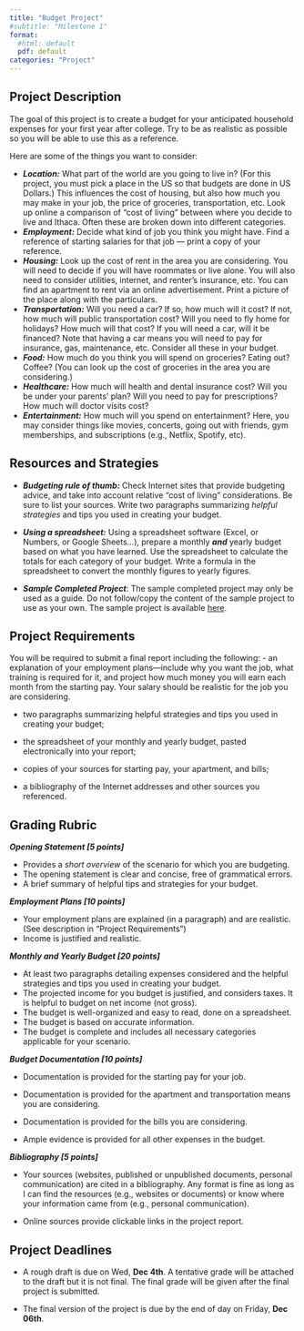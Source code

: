 ```yaml
---
title: "Budget Project"
#subtitle: "Milestone 1"
format:
  #html: default
  pdf: default
categories: "Project"
---
```


## Project Description

The goal of this project is to create a budget for your anticipated household expenses for your first year after college. Try to be as realistic as possible so you will be able to use this as a reference. 

Here are some of the things you want to consider:

- ***Location:*** What part of the world are you going to live in? (For this project, you must pick a place in the US so that budgets are done in US Dollars.) This influences the cost of housing, but also how much you may make in your job, the price of groceries, transportation, etc. Look up online a comparison of "cost of living" between where you decide to live and Ithaca. Often these are broken down into different categories.
- ***Employment:*** Decide what kind of job you think you might have. Find a reference of starting salaries for that job --- print a copy of your reference.
- ***Housing:*** Look up the cost of rent in the area you are considering. You will need to decide if you will have roommates or live alone. You will also need to consider utilities, internet, and renter's insurance, etc.
You can find an apartment to rent via an online advertisement. Print a picture of the place along with the particulars.
- ***Transportation:*** Will you need a car? If so, how much will it cost? If not, how much will public transportation cost? Will you need to fly home for holidays? How much will that cost? If you will need a car, will it be financed? Note that having a car means you will need to pay for insurance, gas, maintenance, etc. Consider all these in your budget.
- ***Food:*** How much do you think you will spend on groceries? Eating out? Coffee? (You can look up the cost of groceries in the area you are considering.)
- ***Healthcare:*** How much will health and dental insurance cost? Will you be under your parents' plan? Will you need to pay for prescriptions? How much will doctor visits cost?
- ***Entertainment:*** How much will you spend on entertainment? Here, you may consider things like movies, concerts, going out with friends, gym memberships, and subscriptions (e.g., Netflix, Spotify, etc).


## Resources and Strategies

- ***Budgeting rule of thumb:*** Check Internet sites that provide budgeting advice, and take into account relative "cost of living" considerations. Be sure to list your sources. Write two paragraphs summarizing *helpful strategies* and tips you used in creating your budget.
- ***Using a spreadsheet:*** Using a spreadsheet software (Excel, or Numbers, or Google Sheets...), prepare a monthly ***and*** yearly budget based on what you have learned. Use the spreadsheet to calculate the totals for each category of your budget. Write a formula in the spreadsheet to convert the monthly figures to yearly figures.

- ***Sample Completed Project***: The sample completed project may only be used as a guide. Do not follow/copy the content of the sample project to use as your own. The sample project is available [here](https://drive.google.com/file/d/123W7Kawkq8L_xifyXLOceulB0omtDy4l/view?usp=sharing). 


## Project Requirements

You will be required to submit a final report including the following:
- an explanation of your employment plans---include why you want the job, what training is required for it, and project how much money you will earn each month from the starting pay. Your salary should be realistic for the job you are considering.

- two paragraphs summarizing helpful strategies and tips you used in creating your budget;

- the spreadsheet of your monthly and yearly budget, pasted electronically into your report; 

- copies of your sources for starting pay, your apartment, and bills;
- a bibliography of the Internet addresses and other sources you referenced.

## Grading Rubric

***Opening Statement [5 points]***

- Provides a *short overview* of the scenario for which you are budgeting.
- The opening statement is clear and concise, free of grammatical errors.
- A brief summary of helpful tips and strategies for your budget.

***Employment Plans [10 points]***

- Your employment plans are explained (in a paragraph) and are realistic. (See description in "Project Requirements")
- Income is justified and realistic.

***Monthly and Yearly Budget [20 points]***

- At least two paragraphs detailing expenses considered and the helpful strategies and tips you used in creating your budget.
- The projected income for you budget is justified, and considers taxes. It is helpful to budget on net income (not gross).
- The budget is well-organized and easy to read, done on a spreadsheet.
- The budget is based on accurate information.
- The budget is complete and includes all necessary categories applicable for your scenario.

***Budget Documentation [10 points]***

- Documentation is provided for the starting pay for your job.

- Documentation is provided for the apartment and transportation means you are considering.

- Documentation is provided for the bills you are considering.

- Ample evidence is provided for all other expenses in the budget.

***Bibliography [5 points]***

- Your sources (websites, published or unpublished documents, personal communication) are cited in a bibliography. Any format is fine as long as I can find the resources (e.g., websites or documents) or know where your information came from (e.g., personal communication).

- Online sources provide clickable links in the project report.

## Project Deadlines

- A rough draft is due on Wed, **Dec 4th**. A tentative grade will be attached to the draft but it is not final. The final grade will be given after the final project is submitted.

- The final version of the project is due by the end of day on Friday, **Dec 06th**.

